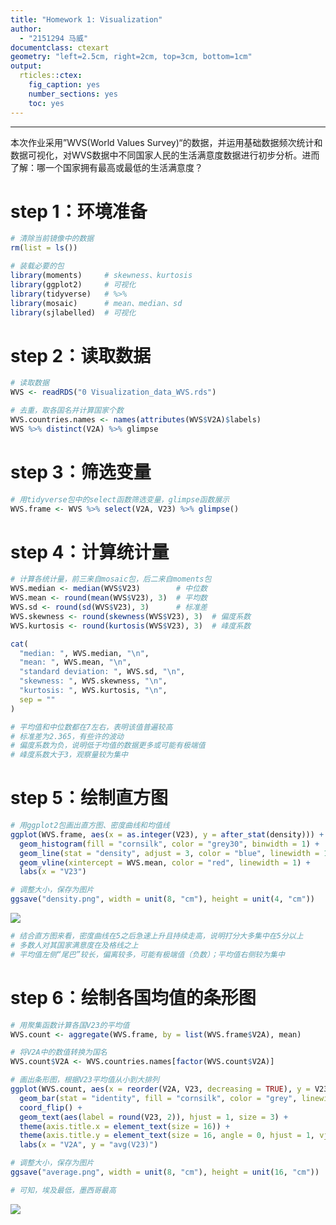 ```yaml
---
title: "Homework 1: Visualization"
author:
  - "2151294 马威"
documentclass: ctexart
geometry: "left=2.5cm, right=2cm, top=3cm, bottom=1cm"
output:
  rticles::ctex:
    fig_caption: yes
    number_sections: yes
    toc: yes
---
```


------------------------------------------------------------------------

本次作业采用"WVS(World Values Survey)"的数据，并运用基础数据频次统计和数据可视化，对WVS数据中不同国家人民的生活满意度数据进行初步分析。进而了解：哪一个国家拥有最高或最低的生活满意度？

# step 1：环境准备

```r
# 清除当前镜像中的数据
rm(list = ls())

# 装载必要的包
library(moments)     # skewness、kurtosis
library(ggplot2)     # 可视化
library(tidyverse)   # %>%
library(mosaic)      # mean、median、sd
library(sjlabelled)  # 可视化
```

# step 2：读取数据

```r
# 读取数据
WVS <- readRDS("0 Visualization_data_WVS.rds")

# 去重，取各国名并计算国家个数
WVS.countries.names <- names(attributes(WVS$V2A)$labels)
WVS %>% distinct(V2A) %>% glimpse
```

# step 3：筛选变量

```r
# 用tidyverse包中的select函数筛选变量，glimpse函数展示
WVS.frame <- WVS %>% select(V2A, V23) %>% glimpse()
```

# step 4：计算统计量

```r
# 计算各统计量，前三来自mosaic包，后二来自moments包
WVS.median <- median(WVS$V23)        # 中位数
WVS.mean <- round(mean(WVS$V23), 3)  # 平均数
WVS.sd <- round(sd(WVS$V23), 3)      # 标准差
WVS.skewness <- round(skewness(WVS$V23), 3)  # 偏度系数
WVS.kurtosis <- round(kurtosis(WVS$V23), 3)  # 峰度系数

cat(
  "median: ", WVS.median, "\n",
  "mean: ", WVS.mean, "\n",
  "standard deviation: ", WVS.sd, "\n",
  "skewness: ", WVS.skewness, "\n",
  "kurtosis: ", WVS.kurtosis, "\n",
  sep = ""
)

# 平均值和中位数都在7左右，表明该值普遍较高
# 标准差为2.365，有些许的波动
# 偏度系数为负，说明低于均值的数据更多或可能有极端值
# 峰度系数大于3，观察量较为集中
```

# step 5：绘制直方图

```r
# 用ggplot2包画出直方图、密度曲线和均值线
ggplot(WVS.frame, aes(x = as.integer(V23), y = after_stat(density))) +
  geom_histogram(fill = "cornsilk", color = "grey30", binwidth = 1) +
  geom_line(stat = "density", adjust = 3, color = "blue", linewidth = 1) +
  geom_vline(xintercept = WVS.mean, color = "red", linewidth = 1) +
  labs(x = "V23")

# 调整大小，保存为图片
ggsave("density.png", width = unit(8, "cm"), height = unit(4, "cm"))
```

![](density.png)

```r
# 结合直方图来看，密度曲线在5之后急速上升且持续走高，说明打分大多集中在5分以上
# 多数人对其国家满意度在及格线之上
# 平均值左侧“尾巴”较长，偏离较多，可能有极端值（负数）；平均值右侧较为集中
```

# step 6：绘制各国均值的条形图

```r
# 用聚集函数计算各国V23的平均值
WVS.count <- aggregate(WVS.frame, by = list(WVS.frame$V2A), mean)

# 将V2A中的数值转换为国名
WVS.count$V2A <- WVS.countries.names[factor(WVS.count$V2A)]

# 画出条形图，根据V23平均值从小到大排列
ggplot(WVS.count, aes(x = reorder(V2A, V23, decreasing = TRUE), y = V23)) +
  geom_bar(stat = "identity", fill = "cornsilk", color = "grey", linewidth = 0.2) +
  coord_flip() +
  geom_text(aes(label = round(V23, 2)), hjust = 1, size = 3) +
  theme(axis.title.x = element_text(size = 16)) +
  theme(axis.title.y = element_text(size = 16, angle = 0, hjust = 1, vjust = 0.5)) +
  labs(x = "V2A", y = "avg(V23)")

# 调整大小，保存为图片
ggsave("average.png", width = unit(8, "cm"), height = unit(16, "cm"))

# 可知，埃及最低，墨西哥最高
```

![](average.png)
